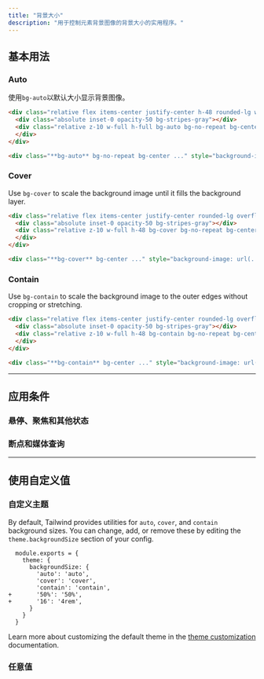 ```yaml
---
title: "背景大小"
description: "用于控制元素背景图像的背景大小的实用程序。"
---
```




## 基本用法

### Auto

使用`bg-auto`以默认大小显示背景图像。

```html {{ example: true }}
<div class="relative flex items-center justify-center h-48 rounded-lg w-56 sm:w-96 mx-auto overflow-hidden">
  <div class="absolute inset-0 opacity-50 bg-stripes-gray"></div>
  <div class="relative z-10 w-full h-full bg-auto bg-no-repeat bg-center bg-[url(https://images.unsplash.com/photo-1554629947-334ff61d85dc?ixid=MnwxMjA3fDB8MHxwaG90by1wYWdlfHx8fGVufDB8fHx8&ixlib=rb-1.2.1&auto=format&fit=crop&w=128&h=160&q=80)]">
  </div>
</div>
```

```html
<div class="**bg-auto** bg-no-repeat bg-center ..." style="background-image: url(...)"></div>
```

### Cover

Use `bg-cover` to scale the background image until it fills the background layer.

```html {{ example: true }}
<div class="relative flex items-center justify-center rounded-lg overflow-hidden w-56 sm:w-96 mx-auto">
  <div class="absolute inset-0 opacity-50 bg-stripes-gray"></div>
  <div class="relative z-10 w-full h-48 bg-cover bg-no-repeat bg-center bg-[url(https://images.unsplash.com/photo-1554629947-334ff61d85dc?ixid=MnwxMjA3fDB8MHxwaG90by1wYWdlfHx8fGVufDB8fHx8&ixlib=rb-1.2.1&auto=format&fit=crop&w=512&h=640&q=80)]">
  </div>
</div>
```

```html
<div class="**bg-cover** bg-center ..." style="background-image: url(...)"></div>
```

### Contain

Use `bg-contain` to scale the background image to the outer edges without cropping or stretching.

```html {{ example: true }}
<div class="relative flex items-center justify-center rounded-lg overflow-hidden w-56 sm:w-96 mx-auto">
  <div class="absolute inset-0 opacity-50 bg-stripes-gray"></div>
  <div class="relative z-10 w-full h-48 bg-contain bg-no-repeat bg-center sm:bg-top bg-[url(https://images.unsplash.com/photo-1554629947-334ff61d85dc?ixid=MnwxMjA3fDB8MHxwaG90by1wYWdlfHx8fGVufDB8fHx8&ixlib=rb-1.2.1&auto=format&fit=crop&w=512&h=640&q=80)]">
  </div>
</div>
```

```html
<div class="**bg-contain** bg-center ..." style="background-image: url(...)"></div>
```

---

## <Heading ignore>应用条件</Heading>

### <Heading ignore>悬停、聚焦和其他状态</Heading>

<HoverFocusAndOtherStates defaultClass="bg-auto" featuredClass="bg-contain" />

### <Heading ignore>断点和媒体查询</Heading>

<BreakpointsAndMediaQueries defaultClass="bg-auto" featuredClass="bg-contain" />

---

## 使用自定义值

### 自定义主题

By default, Tailwind provides utilities for `auto`, `cover`, and `contain` background sizes. You can change, add, or remove these by editing the `theme.backgroundSize` section of your config.

```diff-js {{ filename: 'tailwind.config.js' }}
  module.exports = {
    theme: {
      backgroundSize: {
        'auto': 'auto',
        'cover': 'cover',
        'contain': 'contain',
+       '50%': '50%',
+       '16': '4rem',
      }
    }
  }
```

Learn more about customizing the default theme in the [theme customization](/docs/theme#customizing-the-default-theme) documentation.

### 任意值

<ArbitraryValues property="background-size" featuredClass="bg-[length:200px_100px]" />
